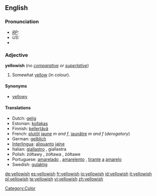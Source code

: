==English==

===Pronunciation===
* ''[[RP]]:'' {{IPA|/ˈjeləʊɪʃ/}}
* ''US:'' {{IPA|/ˈjelɔʊɪʃ/}}
*{{audio|en-us-yellowish.ogg|Audio (US)}}

===Adjective===
'''yellowish''' (''no [[comparative]] or [[superlative]]'')

# Somewhat [[yellow]] (in colour).

====Synonyms====
* [[yellowy]]

====Translations====
*Dutch: [[gelig]]
*Estonian: [[kollakas]]
*Finnish: [[kellertävä]]
*French: [[plutôt]] [[jaune]] ''m and f'', [[jaunâtre]] ''m and f'' (''derogatory'')
*German: [[gelblich]]
*[[Interlingua]]: [[aliquanto]] [[jalne]]
*Italian: [[giallastro]] {{m}}, giallastra {{f}}
*Polish: żółtawy {{m}}, żółtawa {{f}}, żółtawe {{n}}
*Portuguese: [[amarelado]] {{m}}, [[amarelento]] {{m}}, [[tirante]] [[a]] [[amarelo]]
*Swedish: [[gulaktig]]

[[Category:Color]]
[[de:yellowish]]
[[es:yellowish]]
[[fr:yellowish]]
[[io:yellowish]]
[[id:yellowish]]
[[it:yellowish]]
[[pl:yellowish]]
[[te:yellowish]]
[[vi:yellowish]]
[[zh:yellowish]]